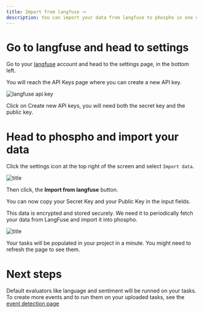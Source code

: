 ```yaml
---
title: Import from langfuse 🪢
description: You can import your data from langfuse to phospho in one click
---
```


# Go to langfuse and head to settings

Go to your [langfuse](https://cloud.langfuse.com/) account and head to the settings page, in the bottom left.

You will reach the API Keys page where you can create a new API key.

![langfuse api key](../images/import/langfuse_api_keys.png)

Click on Create new API keys, you will need both the secret key and the public key.

# Head to phospho and import your data

Click the settings icon at the top right of the screen and select `Import data`.

![title](../images/import/import_data.png)

Then click, the **Import from langfuse** button.

You can now copy your Secret Key and your Public Key in the input fields.

<Note>
This data is encrypted and stored securely. We need it to periodically fetch your data from LangFuse and import it into phospho.
</Note>

![title](../images/import/start_sending_data.png)

Your tasks will be populated in your project in a minute. You might need to refresh the page to see them.

# Next steps

Default evaluators like language and sentiment will be runned on your tasks. To create more events and to run them on your uploaded tasks, see the [event detection page](/guides/events)
